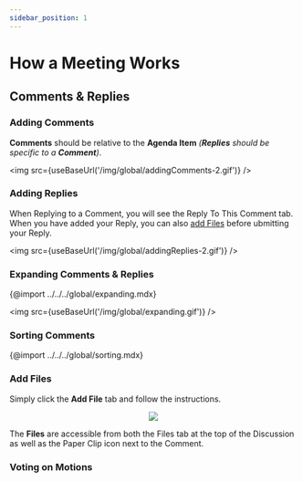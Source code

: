 ```yaml
---
sidebar_position: 1
---
```



# How a Meeting Works

## Comments & Replies

### Adding Comments

**Comments** should be relative to the **Agenda Item** _(**Replies** should be specific to a **Comment**)_.

<img src={useBaseUrl('/img/global/addingComments-2.gif')} />

### Adding Replies

When Replying to a Comment, you will see the Reply To This Comment tab. When you have added your Reply, you can also [add Files](#add-files) before ubmitting your Reply.

<img src={useBaseUrl('/img/global/addingReplies-2.gif')} />

### Expanding Comments & Replies

{@import ../../../global/expanding.mdx}

<img src={useBaseUrl('/img/global/expanding.gif')} />

### Sorting Comments

{@import ../../../global/sorting.mdx}

### Add Files

Simply click the **Add File** tab and follow the instructions.

<center>
	<img src={useBaseUrl('/img/global/addFiles-2.gif')} />
</center>

The **Files** are accessible from both the Files tab at the top of the Discussion as well as the Paper Clip icon next to the Comment.

### Voting on Motions
